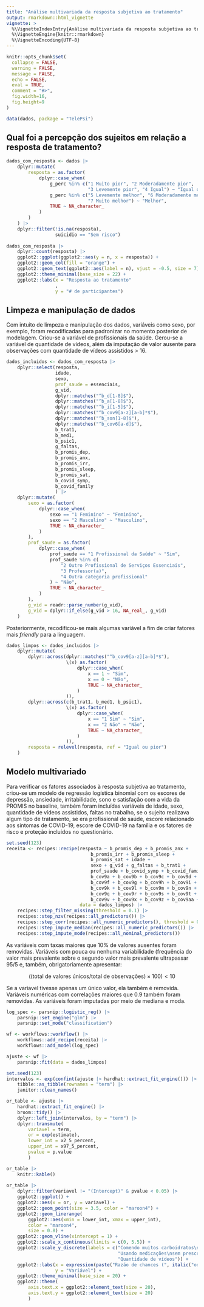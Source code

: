 ```yaml
---
title: "Análise multivariada da resposta subjetiva ao tratamento"
output: rmarkdown::html_vignette
vignette: >
  %\VignetteIndexEntry{Análise multivariada da resposta subjetiva ao tratamento}
  %\VignetteEngine{knitr::rmarkdown}
  %\VignetteEncoding{UTF-8}
---
```


```r
knitr::opts_chunk$set(
  collapse = FALSE,
  warning = FALSE,
  message = FALSE,
  echo = FALSE,
  eval = TRUE,
  comment = "#>",
  fig.width=16,
  fig.height=9
)
```

```r
data(dados, package = "TelePsi")
```

## Qual foi a percepção dos sujeitos em relação a resposta de tratamento? 

```r
dados_com_resposta <- dados |> 
    dplyr::mutate(
        resposta = as.factor(
            dplyr::case_when(
                g_perc %in% c("1 Muito pior", "2 Moderadamente pior",
                              "3 Levemente pior", "4 Igual") ~ "Igual ou pior",
                g_perc %in% c("5 Levemente melhor", "6 Moderadamente melhor",
                              "7 Muito melhor") ~ "Melhor",
                TRUE ~ NA_character_
            )
        )
    ) |> 
    dplyr::filter(!is.na(resposta),
                  suicidio == "Sem risco")
    
dados_com_resposta |> 
    dplyr::count(resposta) |> 
    ggplot2::ggplot(ggplot2::aes(y = n, x = resposta)) +
    ggplot2::geom_col(fill = "orange") +
    ggplot2::geom_text(ggplot2::aes(label = n), vjust = -0.5, size = 7) +
    ggplot2::theme_minimal(base_size = 22) +
    ggplot2::labs(x = "Resposta ao tratamento"
                  ,
                  y = "# de participantes")
```

## Limpeza e manipulação de dados

Com intuito de limpeza e manipulação dos dados, variáveis como sexo, por exemplo,
foram recodificadas para padronizar no momento posterior de modelagem. Criou-se
a variável de profissionais da saúde. Gerou-se a variável de quantidade de vídeos,
além da imputação de valor ausente para observações com quantidade de vídeos
assistidos $>$ 16.

```r
dados_incluidos <- dados_com_resposta |> 
    dplyr::select(resposta,
                  idade,
                  sexo,
                  prof_saude = essenciais,
                  g_vid,
                  dplyr::matches("^b_d[1-8]$"),
                  dplyr::matches("^b_a[1-8]$"),
                  dplyr::matches("^b_i[1-5]$"),
                  dplyr::matches("^b_cov9[a-z][a-b]*$"),
                  dplyr::matches("^b_son[1-8]$"),
                  dplyr::matches("^b_cov6[a-d]$"),
                  b_trat1,
                  b_med1,
                  b_psic1,
                  g_faltas,
                  b_promis_dep,
                  b_promis_anx,
                  b_promis_irr,
                  b_promis_sleep,
                  b_promis_sat,
                  b_covid_symp,
                  b_covid_family
                  ) |> 
    dplyr::mutate(
        sexo = as.factor(
            dplyr::case_when(
                sexo == "1 Feminino" ~ "Feminino",
                sexo == "2 Masculino" ~ "Masculino",
                TRUE ~ NA_character_
            )
        ),
        prof_saude = as.factor(
            dplyr::case_when(
                prof_saude == "1 Profissional da Saúde" ~ "Sim",
                prof_saude %in% c(
                    "2 Outro Profissional de Serviços Essenciais",
                    "3 Professor(a)",
                    "4 Outra categoria profissional"
                ) ~ "Não",
                TRUE ~ NA_character_
            )
        ), 
        g_vid = readr::parse_number(g_vid),
        g_vid = dplyr::if_else(g_vid > 16, NA_real_, g_vid)
    )
```

Posteriormente, recodificou-se mais algumas variável a fim de criar fatores
mais *friendly* para a linguagem.

```r
dados_limpos <- dados_incluidos |>
    dplyr::mutate(
        dplyr::across(dplyr::matches("^b_cov9[a-z][a-b]*$"),
                      \(x) as.factor(
                          dplyr::case_when(
                              x == 1 ~ "Sim",
                              x == 0 ~ "Não",
                              TRUE ~ NA_character_
                          )
                      )),
        dplyr::across(c(b_trat1, b_med1, b_psic1),
                      \(x) as.factor(
                          dplyr::case_when(
                              x == "1 Sim" ~ "Sim",
                              x == "2 Não" ~ "Não",
                              TRUE ~ NA_character_
                          )
                      )),
        resposta = relevel(resposta, ref = "Igual ou pior")
    )
```

## Modelo multivariado

Para verificar os fatores associados à resposta subjetiva ao tratamento,
criou-se um modelo de regressão logística binomial com os escores de
depressão, ansiedade, irritabilidade, sono e satisfação com a vida da PROMIS
no baseline, também foram incluídas variáveis de idade, sexo, quantidade
de vídeos assistidos, faltas no trabalho, se o sujeito realizava algum tipo
de tratamento, se era profissional de saúde, escore relacionado aos sintomas
de COVID-19, escore de COVID-19 na família e os fatores de risco e proteção
incluídos no questionário.

```r
set.seed(123)
receita <- recipes::recipe(resposta ~ b_promis_dep + b_promis_anx +
                               b_promis_irr + b_promis_sleep +
                               b_promis_sat + idade +
                               sexo + g_vid + g_faltas + b_trat1 +
                               prof_saude + b_covid_symp + b_covid_family +
                               b_cov9a + b_cov9b + b_cov9c + b_cov9d + b_cov9e +
                               b_cov9f + b_cov9g + b_cov9h + b_cov9i + b_cov9j +
                               b_cov9k + b_cov9l + b_cov9m + b_cov9n + b_cov9p +
                               b_cov9q + b_cov9r + b_cov9s + b_cov9t + b_cov9u +
                               b_cov9v + b_cov9x + b_cov9z + b_cov9aa + b_cov9bb,
                           data = dados_limpos) |> 
    recipes::step_filter_missing(threshold = 0.1) |> 
    recipes::step_nzv(recipes::all_predictors()) |> 
    recipes::step_corr(recipes::all_numeric_predictors(), threshold = 0.9) |> 
    recipes::step_impute_median(recipes::all_numeric_predictors()) |> 
    recipes::step_impute_mode(recipes::all_nominal_predictors())
```

As variáveis com taxas maiores que 10% de valores ausentes foram removidas.
Variáveis com pouca ou nenhuma variabilidade (frequência do valor mais prevalente sobre o segundo valor mais prevalente ultrapassar 95/5 e, também, obrigatoriamente apresentar:

$$
((\text{total de valores únicos}/\text{total de observações}) \times 100) < 10
$$

Se a variavel tivesse apenas um único valor, ela também é removida.
Variáveis numéricas com correlações maiores que 0.9 também foram removidas.
As variáveis foram imputadas por meio de mediana e moda.

```r
log_spec <- parsnip::logistic_reg() |> 
    parsnip::set_engine("glm") |> 
    parsnip::set_mode("classification")
```

```r
wf <- workflows::workflow() |> 
    workflows::add_recipe(receita) |> 
    workflows::add_model(log_spec)
```

```r
ajuste <- wf |> 
    parsnip::fit(data = dados_limpos)

set.seed(123)
intervalos <- exp(confint(ajuste |> hardhat::extract_fit_engine())) |>
    tibble::as_tibble(rownames = "term") |> 
    janitor::clean_names()

or_table <- ajuste |> 
    hardhat::extract_fit_engine() |> 
    broom::tidy() |> 
    dplyr::left_join(intervalos, by = "term") |> 
    dplyr::transmute(
        variavel = term,
        or = exp(estimate),
        lower_int = x2_5_percent,
        upper_int = x97_5_percent,
        pvalue = p.value
        )

or_table |> 
    knitr::kable()
 
or_table |> 
    dplyr::filter(variavel != "(Intercept)" & pvalue < 0.05) |> 
    ggplot2::ggplot() +
    ggplot2::aes(x = or, y = variavel) +
    ggplot2::geom_point(size = 3.5, color = "maroon4") +
    ggplot2::geom_linerange(
        ggplot2::aes(xmin = lower_int, xmax = upper_int),
        color = "maroon4",
        size = 0.8) +
    ggplot2::geom_vline(xintercept = 1) +
    ggplot2::scale_x_continuous(limits = c(0, 5.5)) +
    ggplot2::scale_y_discrete(labels = c("Comendo muitos carboidratos\nou gorduras",
                                         "Usando medicações\nsem prescrição",
                                         "Quantidade de vídeos")) +
    ggplot2::labs(x = expression(paste("Razão de chances (", italic("odds ratio"), ")")),
                  y = "Variável") +
    ggplot2::theme_minimal(base_size = 20) +
    ggplot2::theme(
        axis.text.x = ggplot2::element_text(size = 20),
        axis.text.y = ggplot2::element_text(size = 20)
        )
```







